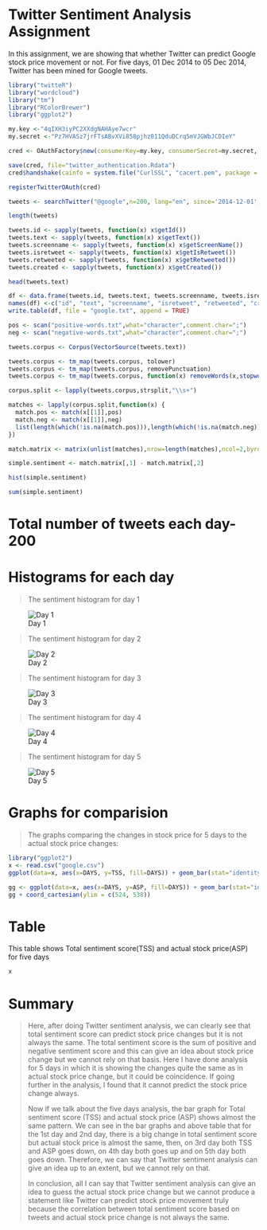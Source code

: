 Twitter Sentiment Analysis Assignment
========================================================

In this assignment, we are showing that whether Twitter can predict Google stock price movement or not. For five days, 01 Dec 2014 to 05 Dec 2014, Twitter has been mined for Google tweets. 
 
```r
library("twitteR")
library("wordcloud")
library("tm")
library("RColorBrewer")
library("ggplot2")

my.key <-"4qIXH3iyPC2XXdgNAHAye7wcr"
my.secret <-"Pz7HVASz7jrFTsABvXVi858pjhz011QduDCrq5mVJGWbJCDIeY"

cred <- OAuthFactory$new(consumerKey=my.key, consumerSecret=my.secret, requestURL='https://api.twitter.com/oauth/request_token', accessURL='https://api.twitter.com/oauth/access_token', authURL= 'https://api.twitter.com/oauth/authorize')

save(cred, file="twitter_authentication.Rdata")
cred$handshake(cainfo = system.file("CurlSSL", "cacert.pem", package = "RCurl"))

registerTwitterOAuth(cred)

tweets <- searchTwitter("@google",n=200, lang="en", since='2014-12-01', until='2014-12-02')

length(tweets)

tweets.id <- sapply(tweets, function(x) x$getId())
tweets.text <- sapply(tweets, function(x) x$getText())
tweets.screenname <- sapply(tweets, function(x) x$getScreenName())
tweets.isretweet <- sapply(tweets, function(x) x$getIsRetweet())
tweets.retweeted <- sapply(tweets, function(x) x$getRetweeted())
tweets.created <- sapply(tweets, function(x) x$getCreated())

head(tweets.text)

df <- data.frame(tweets.id, tweets.text, tweets.screenname, tweets.isretweet, tweets.retweeted, tweets.created)
names(df) <-c("id", "text", "screenname", "isretweet", "retweeted", "created")
write.table(df, file = "google.txt", append = TRUE)

pos <- scan("positive-words.txt",what="character",comment.char=";")
neg <- scan("negative-words.txt",what="character",comment.char=";")

tweets.corpus <- Corpus(VectorSource(tweets.text))

tweets.corpus <- tm_map(tweets.corpus, tolower) 
tweets.corpus <- tm_map(tweets.corpus, removePunctuation)
tweets.corpus <- tm_map(tweets.corpus, function(x) removeWords(x,stopwords()))

corpus.split <- lapply(tweets.corpus,strsplit,"\\s+")

matches <- lapply(corpus.split,function(x) {
  match.pos <- match(x[[1]],pos)
  match.neg <- match(x[[1]],neg) 
  list(length(which(!is.na(match.pos))),length(which(!is.na(match.neg))))
})

match.matrix <- matrix(unlist(matches),nrow=length(matches),ncol=2,byrow=T)

simple.sentiment <- match.matrix[,1] - match.matrix[,2]

hist(simple.sentiment)

sum(simple.sentiment)
```
# Total number of tweets each day- 200

# Histograms for each day

> The sentiment histogram for day 1

![Day 1](https://raw.githubusercontent.com/rajneesh2017/histogramPics/master/Rplot01.png)

> The sentiment histogram for day 2

![Day 2](https://raw.githubusercontent.com/rajneesh2017/histogramPics/master/Rplot02.png)

> The sentiment histogram for day 3

![Day 3](https://raw.githubusercontent.com/rajneesh2017/histogramPics/master/Rplot03.png)

> The sentiment histogram for day 4

![Day 4](https://raw.githubusercontent.com/rajneesh2017/histogramPics/master/Rplot04.png)

> The sentiment histogram for day 5

![Day 5](https://raw.githubusercontent.com/rajneesh2017/histogramPics/master/Rplot05.png)

# Graphs for comparision

>The graphs comparing the changes in stock price for 5 days to the actual stock price changes:

```r
library("ggplot2")
x <- read.csv("google.csv")
ggplot(data=x, aes(x=DAYS, y=TSS, fill=DAYS)) + geom_bar(stat="identity") 

gg <- ggplot(data=x, aes(x=DAYS, y=ASP, fill=DAYS)) + geom_bar(stat="identity")
gg + coord_cartesian(ylim = c(524, 538))

```

# Table
This table shows Total sentiment score(TSS) and actual stock price(ASP) for five days
```r
x
```

# Summary
>
Here, after doing Twitter sentiment analysis, we can clearly see that total sentiment score can predict stock price changes but it is not always the same. The total sentiment score is the sum of positive and negative sentiment score and this can give an idea about stock price change but we cannot rely on that basis. Here I have done analysis for 5 days in which it is showing the changes quite the same as in actual stock price change, but it could be coincidence. If going further in the analysis, I found that it cannot predict the stock price change always.
>
Now if we talk about the five days analysis, the bar graph for Total sentiment score (TSS) and actual stock price (ASP) shows almost the same pattern. We can see in the bar graphs and above table that for the 1st day and 2nd day, there is a big change in total sentiment score but actual stock price is almost the same, then, on 3rd day both TSS and ASP goes down, on 4th day both goes up and on 5th day both goes down. Therefore, we can say that Twitter sentiment analysis can give an idea up to an extent, but we cannot rely on that. 
>
In conclusion, all I can say that Twitter sentiment analysis can give an idea to guess the actual stock price change but we cannot produce a statement like Twitter can predict stock price movement truly because the correlation between total sentiment score based on tweets and actual stock price change is not always the same.


